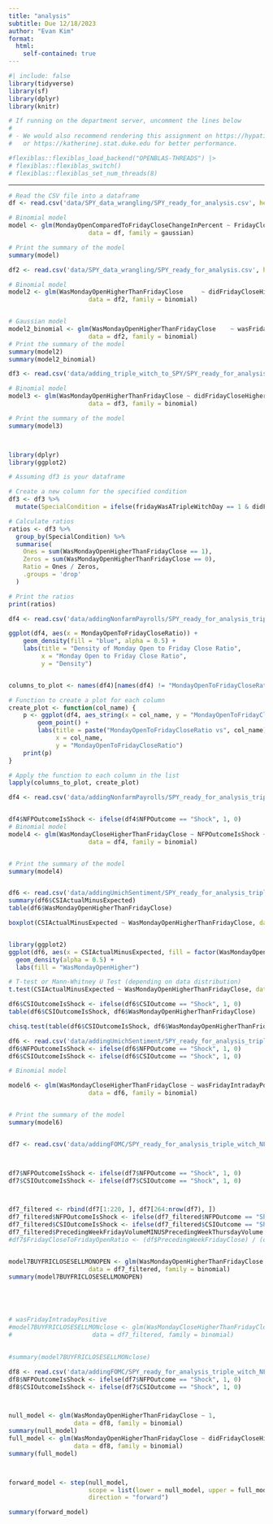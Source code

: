 ```yaml
---
title: "analysis"
subtitle: Due 12/18/2023
author: "Evan Kim"
format: 
  html:
    self-contained: true
---
```


```r
#| include: false
library(tidyverse)
library(sf)
library(dplyr)
library(knitr)

# If running on the department server, uncomment the lines below
#
# - We would also recommend rendering this assignment on https://hypatia.stat.duke.edu 
#   or https://katherinej.stat.duke.edu for better performance.

#flexiblas::flexiblas_load_backend("OPENBLAS-THREADS") |>
# flexiblas::flexiblas_switch()
# flexiblas::flexiblas_set_num_threads(8)
```

-----



```r
# Read the CSV file into a dataframe
df <- read.csv('data/SPY_data_wrangling/SPY_ready_for_analysis.csv', header = TRUE)

# Binomial model
model <- glm(MondayOpenComparedToFridayCloseChangeInPercent ~ FridayCloseComparedToThursdayCloseChangeInPercent + FridayIntradayChangeInPercent, 
                      data = df, family = gaussian)

# Print the summary of the model
summary(model)


```

```r
df2 <- read.csv('data/SPY_data_wrangling/SPY_ready_for_analysis.csv', header = TRUE)

# Binomial model
model2 <- glm(WasMondayOpenHigherThanFridayClose	 ~ didFridayCloseHigherThanThursdayClose, 
                      data = df2, family = binomial)


# Gaussian model
model2_binomial <- glm(WasMondayOpenHigherThanFridayClose	 ~ wasFridayIntradayPositive, 
                      data = df2, family = binomial)
# Print the summary of the model
summary(model2)
summary(model2_binomial)
```


```r
df3 <- read.csv('data/adding_triple_witch_to_SPY/SPY_ready_for_analysis_triple_witch.csv', header = TRUE)

# Binomial model
model3 <- glm(WasMondayOpenHigherThanFridayClose ~ didFridayCloseHigherThanThursdayClose + wasFridayIntradayPositive * fridayWasATripleWitchDay, 
                      data = df3, family = binomial)

# Print the summary of the model
summary(model3)




```


```r
library(dplyr)
library(ggplot2)

# Assuming df3 is your dataframe

# Create a new column for the specified condition
df3 <- df3 %>%
  mutate(SpecialCondition = ifelse(fridayWasATripleWitchDay == 1 & didFridayCloseHigherThanThursdayClose == 0, "Condition Met", "Other"))

# Calculate ratios
ratios <- df3 %>%
  group_by(SpecialCondition) %>%
  summarise(
    Ones = sum(WasMondayOpenHigherThanFridayClose == 1),
    Zeros = sum(WasMondayOpenHigherThanFridayClose == 0),
    Ratio = Ones / Zeros,
    .groups = 'drop'
  )

# Print the ratios
print(ratios)


```

```r
df4 <- read.csv('data/addingNonfarmPayrolls/SPY_ready_for_analysis_triple_witch_NFP.csv', header = TRUE)

ggplot(df4, aes(x = MondayOpenToFridayCloseRatio)) + 
    geom_density(fill = "blue", alpha = 0.5) +
    labs(title = "Density of Monday Open to Friday Close Ratio",
         x = "Monday Open to Friday Close Ratio",
         y = "Density")



```

```r
columns_to_plot <- names(df4)[names(df4) != "MondayOpenToFridayCloseRatio"]

# Function to create a plot for each column
create_plot <- function(col_name) {
    p <- ggplot(df4, aes_string(x = col_name, y = "MondayOpenToFridayCloseRatio")) +
        geom_point() +
        labs(title = paste("MondayOpenToFridayCloseRatio vs", col_name),
             x = col_name,
             y = "MondayOpenToFridayCloseRatio")
    print(p)
}

# Apply the function to each column in the list
lapply(columns_to_plot, create_plot)
```


```r
df4 <- read.csv('data/addingNonfarmPayrolls/SPY_ready_for_analysis_triple_witch_NFP.csv', header = TRUE)


df4$NFPOutcomeIsShock <- ifelse(df4$NFPOutcome == "Shock", 1, 0)
# Binomial model
model4 <- glm(WasMondayCloseHigherThanFridayClose ~ NFPOutcomeIsShock + fridayWasATripleWitchDay, 
                      data = df4, family = binomial)


# Print the summary of the model
summary(model4)



```


```r
df6 <- read.csv('data/addingUmichSentiment/SPY_ready_for_analysis_triple_witch_NFP_CSI.csv', header = TRUE)
summary(df6$CSIActualMinusExpected)
table(df6$WasMondayOpenHigherThanFridayClose)

boxplot(CSIActualMinusExpected ~ WasMondayOpenHigherThanFridayClose, data = df6, main = "CSIActualMinusExpected vs WasMondayOpenHigherThanFridayClose")


library(ggplot2)
ggplot(df6, aes(x = CSIActualMinusExpected, fill = factor(WasMondayOpenHigherThanFridayClose))) + 
  geom_density(alpha = 0.5) +
  labs(fill = "WasMondayOpenHigher")

# T-test or Mann-Whitney U Test (depending on data distribution)
t.test(CSIActualMinusExpected ~ WasMondayOpenHigherThanFridayClose, data = df6)

```


```r
df6$CSIOutcomeIsShock <- ifelse(df6$CSIOutcome == "Shock", 1, 0)
table(df6$CSIOutcomeIsShock, df6$WasMondayOpenHigherThanFridayClose)

chisq.test(table(df6$CSIOutcomeIsShock, df6$WasMondayOpenHigherThanFridayClose))
```




```r
df6 <- read.csv('data/addingUmichSentiment/SPY_ready_for_analysis_triple_witch_NFP_CSI.csv', header = TRUE)
df6$NFPOutcomeIsShock <- ifelse(df6$NFPOutcome == "Shock", 1, 0)
df6$CSIOutcomeIsShock <- ifelse(df6$CSIOutcome == "Shock", 1, 0)

# Binomial model

model6 <- glm(WasMondayCloseHigherThanFridayClose ~ wasFridayIntradayPositive + NFPOutcomeIsShock + fridayWasATripleWitchDay + CSIOutcomeIsShock, 
                      data = df6, family = binomial)


# Print the summary of the model
summary(model6)



```


```r
df7 <- read.csv('data/addingFOMC/SPY_ready_for_analysis_triple_witch_NFP_CSI_FOMC.csv', header = TRUE)



df7$NFPOutcomeIsShock <- ifelse(df7$NFPOutcome == "Shock", 1, 0)
df7$CSIOutcomeIsShock <- ifelse(df7$CSIOutcome == "Shock", 1, 0)



df7_filtered <- rbind(df7[1:220, ], df7[264:nrow(df7), ])
df7_filtered$NFPOutcomeIsShock <- ifelse(df7_filtered$NFPOutcome == "Shock", 1, 0)
df7_filtered$CSIOutcomeIsShock <- ifelse(df7_filtered$CSIOutcome == "Shock", 1, 0)
df7_filtered$PrecedingWeekFridayVolumeMINUSPrecedingWeekThursdayVolume <- (df7_filtered$PrecedingWeekFridayVolume) - (df7_filtered$PrecedingWeekThursdayVolume)
#df7$FridayCloseToFridayOpenRatio <- (df$PrecedingWeekFridayClose) / (df$PrecedingWeekFridayOpen)


model7BUYFRICLOSESELLMONOPEN <- glm(WasMondayOpenHigherThanFridayClose ~ wasFridayIntradayPositive, 
                      data = df7_filtered, family = binomial)
summary(model7BUYFRICLOSESELLMONOPEN)





# wasFridayIntradayPositive
#model7BUYFRICLOSESELLMONclose <- glm(WasMondayCloseHigherThanFridayClose ~ NFPOutcomeIsShock + fridayWasATripleWitchDay, 
#                      data = df7_filtered, family = binomial)
  

#summary(model7BUYFRICLOSESELLMONclose)

```

```r
df8 <- read.csv('data/addingFOMC/SPY_ready_for_analysis_triple_witch_NFP_CSI_FOMC.csv', header = TRUE)
df8$NFPOutcomeIsShock <- ifelse(df7$NFPOutcome == "Shock", 1, 0)
df8$CSIOutcomeIsShock <- ifelse(df7$CSIOutcome == "Shock", 1, 0)



null_model <- glm(WasMondayOpenHigherThanFridayClose ~ 1, 
                  data = df8, family = binomial)
summary(null_model)
full_model <- glm(WasMondayOpenHigherThanFridayClose ~ didFridayCloseHigherThanThursdayClose + FridayCloseComparedToThursdayCloseChangeInPercent + wasFridayIntradayPositive + FridayIntradayChangeInPercent + fridayWasATripleWitchDay + NFPDayOrNot + NFPOutcome + CSIOutcome + CSIDayOrNot + wasItFOMCWeek + FOMCAction + FOMCActualVSExpected + FOMCActionSpecial + NFPOutcomeIsShock + CSIOutcomeIsShock, 
                  data = df8, family = binomial)
summary(full_model)



forward_model <- step(null_model, 
                      scope = list(lower = null_model, upper = full_model), 
                      direction = "forward")
```



```r
summary(forward_model)
```




